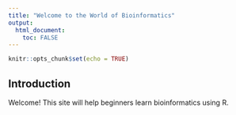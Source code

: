 ```yaml
---
title: "Welcome to the World of Bioinformatics"
output: 
  html_document:
    toc: FALSE
---
```


```r
knitr::opts_chunk$set(echo = TRUE)
```

## Introduction

Welcome! This site will help beginners learn bioinformatics using R.

